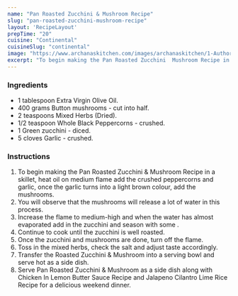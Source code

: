 ---
name: "Pan Roasted Zucchini & Mushroom Recipe"
slug: "pan-roasted-zucchini-mushroom-recipe"
layout: 'RecipeLayout'
prepTime: "20"
cuisine: "Continental"
cuisineSlug: "continental"
image: "https://www.archanaskitchen.com/images/archanaskitchen/1-Author/sneha-archanaskitchen.com/Pan_Roasted_Zucchini__Mushroom_Recipe_.jpg"
excerpt: "To begin making the Pan Roasted Zucchini  Mushroom Recipe in a skillet, heat oil on medium flame add the crushed peppercorns and garlic, once the garlic turns into a light brown colour, add the mushrooms"
---

### Ingredients

- 1 tablespoon Extra Virgin Olive Oil.
- 400 grams Button mushrooms - cut into half.
- 2 teaspoons Mixed Herbs (Dried).
- 1/2 teaspoon Whole Black Peppercorns - crushed.
- 1 Green zucchini - diced.
- 5 cloves Garlic - crushed.

### Instructions

1. To begin making the Pan Roasted Zucchini & Mushroom Recipe in a skillet, heat oil on medium flame add the crushed peppercorns and garlic, once the garlic turns into a light brown colour, add the mushrooms.
1. You will observe that the mushrooms will release a lot of water in this process.
1. Increase the flame to medium-high and when the water has almost evaporated add in the zucchini and season with some .
1.  Continue to cook until the zucchini is well roasted.
1. Once the zucchini and mushrooms are done, turn off the flame.
1. Toss in the mixed herbs, check the salt and adjust taste accordingly.
1. Transfer the Roasted Zucchini & Mushroom into a serving bowl and serve hot as a side dish.
1. Serve Pan Roasted Zucchini & Mushroom as a side dish along with Chicken In Lemon Butter Sauce Recipe and Jalapeno Cilantro Lime Rice Recipe for a delicious weekend dinner.

